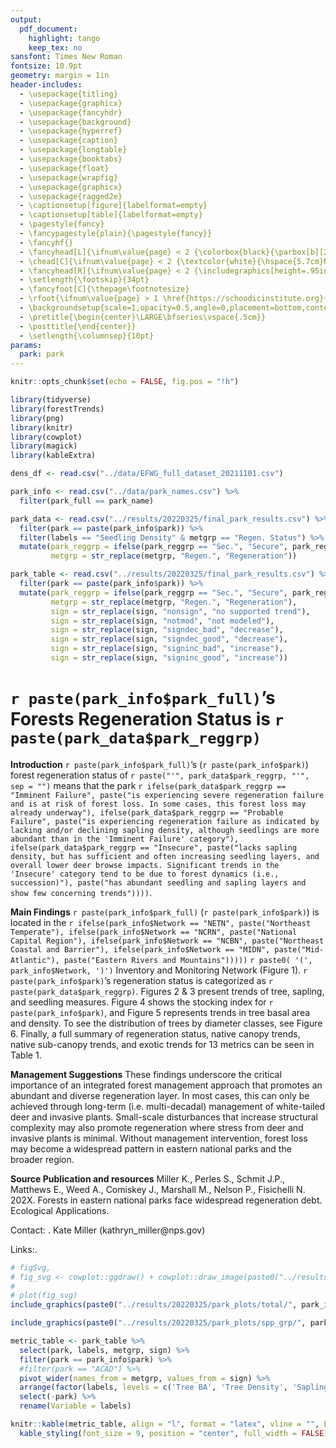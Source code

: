 ```yaml
---
output: 
  pdf_document:
    highlight: tango
    keep_tex: no
sansfont: Times New Roman
fontsize: 10.9pt
geometry: margin = 1in
header-includes:
  - \usepackage{titling}
  - \usepackage{graphicx}
  - \usepackage{fancyhdr}
  - \usepackage{background}
  - \usepackage{hyperref}
  - \usepackage{caption}
  - \usepackage{longtable}
  - \usepackage{booktabs}
  - \usepackage{float}
  - \usepackage{wrapfig}
  - \usepackage{graphicx}
  - \usepackage{ragged2e}
  - \captionsetup[figure]{labelformat=empty}
  - \captionsetup[table]{labelformat=empty}
  - \pagestyle{fancy}
  - \fancypagestyle{plain}{\pagestyle{fancy}}
  - \fancyhf{}
  - \fancyhead[L]{\ifnum\value{page} < 2 {\colorbox{black}{\parbox[b][2.5cm][c]{16.3cm}{\textcolor{white}{Eastern Forest Working Group\\ Inventory and Monitoring Program\\ \hspace{1cm}\\Forest Health Monitoring\\ \hspace{1cm}}}}}\else {Eastern Forest Working Group}\small \fi}
  - \chead[C]{\ifnum\value{page} < 2 {\textcolor{white}{\hspace{5.7cm}National Park Service\\ \hspace{7.2cm}U.S. Department of the Interior\\ \vspace{1.1cm}}} \else \fi}
  - \fancyhead[R]{\ifnum\value{page} < 2 {\includegraphics[height=.95in,width=.95in]{inputs/NPS_logo.png}} \else {\today}\small \fi}
  - \setlength{\footskip}{34pt}
  - \fancyfoot[C]{\thepage\footnotesize}
  - \rfoot{\ifnum\value{page} > 1 \href{https://schoodicinstitute.org}{\includegraphics[height=\footskip]{inputs/Schoodic_Stacked.jpeg}} \href{https://www.nps.gov/index.htm}{\includegraphics[height=\footskip]{inputs/NPS_logo.png}} \else \fi}
  - \backgroundsetup{scale=1,opacity=0.5,angle=0,placement=bottom,contents={\ifnum\value{page} > 1 {\includegraphics[width=8.5in]{inputs/background2.jpg}} \else \fi}}
  - \pretitle{\begin{center}\LARGE\bfseries\vspace{.5cm}}
  - \posttitle{\end{center}}
  - \setlength{\columnsep}{10pt}
params:
  park: park
---
```


\newenvironment{specwrapfigure}
 {%
  \setlength{\columnsep}{15pt}%
  \wrapfloat{figure}%
 }
 {\endwrapfloat}
 
 
```r
knitr::opts_chunk$set(echo = FALSE, fig.pos = "!h")
```

```r
library(tidyverse)
library(forestTrends)
library(png)
library(knitr)
library(cowplot)
library(magick)
library(kableExtra)

dens_df <- read.csv("../data/EFWG_full_dataset_20211101.csv")

park_info <- read.csv("../data/park_names.csv") %>% 
  filter(park_full == park_name)

park_data <- read.csv("../results/20220325/final_park_results.csv") %>% 
  filter(park == paste(park_info$park)) %>% 
  filter(labels == "Seedling Density" & metgrp == "Regen. Status") %>% 
  mutate(park_reggrp = ifelse(park_reggrp == "Sec.", "Secure", park_reggrp),
         metgrp = str_replace(metgrp, "Regen.", "Regeneration"))

park_table <- read.csv("../results/20220325/final_park_results.csv") %>% 
  filter(park == paste(park_info$park)) %>% 
  mutate(park_reggrp = ifelse(park_reggrp == "Sec.", "Secure", park_reggrp),
         metgrp = str_replace(metgrp, "Regen.", "Regeneration"),
         sign = str_replace(sign, "nonsign", "no supported trend"),
         sign = str_replace(sign, "notmod", "not modeled"),
         sign = str_replace(sign, "signdec_bad", "decrease"),
         sign = str_replace(sign, "signdec_good", "decrease"),
         sign = str_replace(sign, "signinc_bad", "increase"),
         sign = str_replace(sign, "signinc_good", "increase"))
```

\hfill\break
\hfill\break
# `r paste(park_info$park_full)`'s Forests Regeneration Status is `r paste(park_data$park_reggrp)`

\begin{specwrapfigure}{r}{0.5\textwidth}
  \centering
    \includegraphics[width=\linewidth]{inputs/Region1_manuscript.jpg}
  \caption{Figure 1. Map of parks included in regional regeneration project and forest regeneration status.}
\end{specwrapfigure}

**Introduction** \hfill\break
`r paste(park_info$park_full)`'s (`r paste(park_info$park)`) forest regeneration status of `r paste("'", park_data$park_reggrp, "'", sep = "")` means that the park `r ifelse(park_data$park_reggrp == "Imminent Failure", paste("is experiencing severe regeneration failure and is at risk of forest loss. In some cases, this forest loss may already underway"), ifelse(park_data$park_reggrp == "Probable Failure", paste("is experiencing regeneration failure as indicated by lacking and/or declining sapling density, although seedlings are more abundant than in the 'Imminent Failure' category"), ifelse(park_data$park_reggrp == "Insecure", paste("lacks sapling density, but has sufficient and often increasing seedling layers, and overall lower deer browse impacts. Significant trends in the 'Insecure' category tend to be due to forest dynamics (i.e., succession)"), paste("has abundant seedling and sapling layers and show few concerning trends"))))`.

**Main Findings** \hfill\break
`r paste(park_info$park_full)` (`r paste(park_info$park)`) is located in the `r ifelse(park_info$Network == "NETN", paste("Northeast Temperate"), ifelse(park_info$Network == "NCRN", paste("National Capital Region"), ifelse(park_info$Network == "NCBN", paste("Northeast Coastal and Barrier"), ifelse(park_info$Network == "MIDN", paste("Mid-Atlantic"), paste("Eastern Rivers and Mountains")))))` `r paste0( '(', park_info$Network, ')')` Inventory and Monitoring Network (Figure 1). `r paste(park_info$park)`'s regeneration status is categorized as `r paste(park_data$park_reggrp)`. Figures 2 & 3 present trends of tree, sapling, and seedling measures. Figure 4 shows the stocking index for `r paste(park_info$park)`, and Figure 5 represents trends in tree basal area and density. To see the distribution of trees by diameter classes, see Figure 6. Finally, a full summary of regeneration status, native canopy trends, native sub-canopy trends, and exotic trends for 13 metrics can be seen in Table 1.

**Management Suggestions** \hfill\break
These findings underscore the critical importance of an integrated forest management approach that promotes an abundant and diverse regeneration layer. In most cases, this can only be achieved through long-term (i.e. multi-decadal) management of white-tailed deer and invasive plants. Small-scale disturbances that increase structural complexity may also promote regeneration where stress from deer and invasive plants is minimal. Without management intervention, forest loss may become a widespread pattern in eastern national parks and the broader region.

**Source Publication and resources** \hfill\break
Miller K., Perles S., Schmit J.P., Matthews E., Weed A., Comiskey J., Marshall M., Nelson P., Fisichelli N. 202X. Forests in eastern national parks face widespread regeneration debt. Ecological Applications.

Contact: \hfill\break
1. Kate Miller (kathryn_miller@nps.gov)

Links:\hfill\break
1. \href{https://www.nps.gov/articles/series.htm?id=B9C6B751-A7E3-F246-5628389A0B80A4F7}{Managing Resilient Forests Initiative for Eastern National Parks}



```r
# figSvg,
# fig_svg <- cowplot::ggdraw() + cowplot::draw_image(paste0("../results/20220325/park_plots/total/", park_info$park, "_Total_metrics.svg"))
# 
# plot(fig_svg)
include_graphics(paste0("../results/20220325/park_plots/total/", park_info$park, "_Total_metrics.png"))
```

```r
include_graphics(paste0("../results/20220325/park_plots/spp_grp/", park_info$park, "_spp_grp.png"))
```

```r

metric_table <- park_table %>%
  select(park, labels, metgrp, sign) %>%
  filter(park == park_info$park) %>% 
  #filter(park == "ACAD") %>% 
  pivot_wider(names_from = metgrp, values_from = sign) %>% 
  arrange(factor(labels, levels = c('Tree BA', 'Tree Density', 'Sapling BA', 'Sapling Density',                                         'Seedling Density', 'Stocking Index', 'everything()'))) %>% 
  select(-park) %>% 
  rename(Variable = labels)

knitr::kable(metric_table, align = "l", format = "latex", vline = "", booktab = T, toprule = "\\toprule", midrule = "\\midrule", bottomrule = "\\bottomrule", caption = "Table 1. Summary of status and trends for each forest metric. Regeneration status metrics are based on the most recent 4 years of data (2016 – 2019). For more information on how the status thresholds are defined, see the source publication.") %>% 
  kable_styling(font_size = 9, position = "center", full_width = FALSE)
```
<!-- **Sapling Density**: Densities < 0.1 stems/sq.m are classified as critical; densities between 0.1 – 0.16 stems/sq.m are classified as caution (Niewinski et al., 2006); densities greater than or equal to 0.16 stems/sq.m are classified as acceptable.\ -->
<!-- **Seedling Density**: Densities < 0.25 stems/sq.m are classified as critical; densities between 0.25 – 1.99 stems/sq.m are classified as Caution; densities greater than or equal to 2 stems/sq.m are classified as acceptable.\ -->
<!-- **Stocked Plots**: Proportions < 33% are classified as critical; proportions between 33% – 66% are classified as caution; proportions greater than or equal to 67% stems/sq.m is classified as acceptable. Note that stocking thresholds are adjusted based on average deer browse index, such that parks that average 3 or higher for deer browse index must have a stocking index of 100 to be considered stocked. Parks that average < 3 for deer browse index only require a stocking index of 50 to be stocked.\ -->
<!-- **Stocking Index**: Average stocking < 25 is classified as critical; average stocking between 25 – 100 is classified as caution; average stocking greater than or equal to 100 is classified as acceptable (McWilliams et al., 2015). Note that the stocking index only includes native canopy-forming species, and does not include ash species (*Fraxinus* spp.).\ -->
<!-- **Deer Browse Impacts**: Average DBI greater than or equal to 4 is classified as critical; average DBI between 3.01 – 3.99 is classified as caution; average DBI less than or equal to 3 is classified as acceptable (McWilliams et al., 2015).\ -->
<!-- **Flat Tree Diameter Distribution**: Only critical and acceptable levels were defined for this metric. Critical was determined using Akaike Information Criteria (AIC) to determine whether a log-linear or linear model better predicted the tree diameter distribution by size class for a given park. If AIC determines a linear fit to be the best model, this indicates there are fewer trees than expected in lower size classes, and is suggestive of prolonged recruitment failure. Therefore, parks that are best fit by a linear model are classified as critical. Parks best fit by log-linear model are classified as acceptable.\ -->
<!-- **Sapling Composition**: Less than 50% native canopy species by density is classified as critical; 50 - 70% native canopy species by density is classified as caution; greater than or equal to 70% native canopy species by density is classified as acceptable (Marquis, 1994; Leak et al., 2014).\ -->
<!-- **Seedling Composition**: Less than 50% native canopy species by density is classified as critical; 50 - 70% native canopy species by density is classified as caution; greater than or equal to 70% native canopy species by density is classified as acceptable (Marquis, 1994; Leak et al., 2014).\ -->
<!-- **Sorensen**: Sorensen similarity is presence-only based similarity that ranges from 0 to 1, and includes all species observed in each strata. Only 2 thresholds were defined for this metric. Similarity < 0.2 is classified as critical, and similarity greater than or equal to 0.2 is classified as acceptable. -->

<!-- Trend metrics are grouped by species type, with Native Canopy only including native, canopy forming species; Native Subcan. including native species that are typically understory trees; and Exotic including non-native tree species. Note that ash species (*Fraxinus* spp.) are not considered native canopy-forming species due to impacts from Emerald Ash Borer. Trends were assessed using non-parametric bootstrapping and random intercept linear models. Only metrics with > 6 plots and with > 10% non-zero values were modeled. -->



